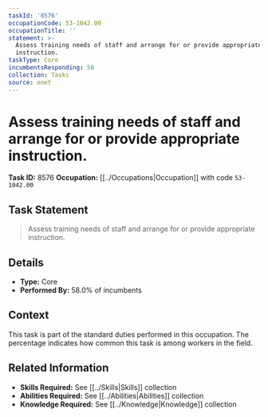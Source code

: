```yaml
---
taskId: '8576'
occupationCode: 53-1042.00
occupationTitle: ''
statement: >-
  Assess training needs of staff and arrange for or provide appropriate
  instruction.
taskType: Core
incumbentsResponding: 58
collection: Tasks
source: onet
---
```

# Assess training needs of staff and arrange for or provide appropriate instruction.

**Task ID:** 8576
**Occupation:** [[../Occupations|Occupation]] with code `53-1042.00`

## Task Statement

> Assess training needs of staff and arrange for or provide appropriate instruction.

## Details

- **Type:** Core
- **Performed By:** 58.0% of incumbents

## Context

This task is part of the standard duties performed in this occupation. The percentage indicates how common this task is among workers in the field.

## Related Information

- **Skills Required:** See [[../Skills|Skills]] collection
- **Abilities Required:** See [[../Abilities|Abilities]] collection
- **Knowledge Required:** See [[../Knowledge|Knowledge]] collection
